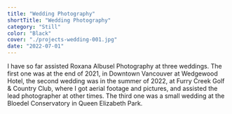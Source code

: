 ```yaml
---
title: "Wedding Photography"
shortTitle: "Wedding Photography"
category: "Still"
color: "Black"
cover: "./projects-wedding-001.jpg"
date: "2022-07-01"
---
```


I have so far assisted Roxana Albusel Photography at three weddings. The first one was at the end of 2021, in Downtown Vancouver at Wedgewood Hotel, the second wedding was in the summer of 2022, at Furry Creek Golf & Country Club, where I got aerial footage and pictures, and assisted the lead photographer at other times. The third one was a small wedding at the Bloedel Conservatory in Queen Elizabeth Park.
